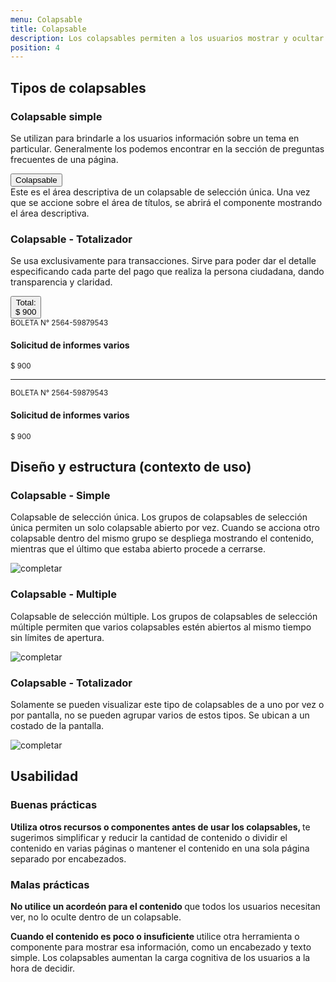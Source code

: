 ```yaml
---
menu: Colapsable
title: Colapsable
description: Los colapsables permiten a los usuarios mostrar y ocultar secciones de contenido relacionado en una página.
position: 4
---
```


## Tipos de colapsables

### Colapsable simple

Se utilizan para brindarle a los usuarios información sobre un tema en particular. Generalmente los podemos encontrar en la sección de preguntas frecuentes de una página.

<div class="content-2">
  <div class="accordion" id="accordionExample">
    <div class="card">
      <button
        class="card-header collapsed card-link accordion-card-icon"
        data-toggle="collapse"
        data-target="#collapseEight"
      >
        Colapsable
      </button>
      <div id="collapseEight" class="collapse" data-parent="#accordion">
        <div class="card-body">
          Este es el área descriptiva de un colapsable de selección única. Una
          vez que se accione sobre el área de títulos, se abrirá el componente
          mostrando el área descriptiva.
        </div>
      </div>
    </div>
  </div>
</div>

### Colapsable - Totalizador

Se usa exclusivamente para transacciones. Sirve para poder dar el detalle especificando cada parte del pago que realiza la persona ciudadana, dando transparencia y claridad.

<div class="content-2">
  <div class="accordion" id="accordionExample">
    <div class="card">
      <button
        class="card-header collapsed card-link card-info"
        data-toggle="collapse"
        data-target="#collapseFive"
      >
        <span class="collpase-title">Total:</span>
        <br />
        <span class="collpase-subtitle">$ 900</span>
      </button>
      <div id="collapseFive" class="collapse" data-parent="#accordion">
        <div class="card-body">
          <small>BOLETA N° 2564-59879543</small>
          <h4 class="mb-0">Solicitud de informes varios</h4>
          <small>$ 900</small>
          <hr />
          <small>BOLETA N° 2564-59879543</small>
          <h4 class="mb-0">Solicitud de informes varios</h4>
          <small>$ 900</small>
        </div>
      </div>
    </div>
  </div>
</div>

## Diseño y estructura (contexto de uso)

### Colapsable - Simple

Colapsable de selección única. Los grupos de colapsables de selección única permiten un solo colapsable abierto por vez. Cuando se acciona otro colapsable dentro del mismo grupo se despliega mostrando el contenido, mientras que el último que estaba abierto procede a cerrarse.

![completar](/componentes/colapsable/collapse_simple.png)

### Colapsable - Multiple

Colapsable de selección múltiple. Los grupos de colapsables de selección múltiple permiten que varios colapsables estén abiertos al mismo tiempo sin límites de apertura.

![completar](/componentes/colapsable/collapse_multiple.png)

### Colapsable - Totalizador

Solamente se pueden visualizar este tipo de colapsables de a uno por vez o por pantalla, no se pueden agrupar varios de estos tipos. Se ubican a un costado de la pantalla.

![completar](/componentes/colapsable/collapse_totalizador.png)

## Usabilidad

### Buenas prácticas

<div class="d-flex flex-row justify-content-start">
  <i class='bx bx-sm bxs-check-circle' style='color:#26874a'></i>
  <p class="pl-2">
    <strong>Utiliza otros recursos o componentes antes de usar los colapsables, </strong> 
    te sugerimos simplificar y reducir la cantidad de contenido o dividir el contenido en varias páginas o mantener el contenido en una sola página separado por encabezados.
  </p>
</div>

### Malas prácticas

<div class="d-flex flex-row justify-content-start">
  <i class='bx bx-sm bxs-x-circle' style='color:#d02323'></i>
  <p class="pl-2">
    <strong>No utilice un acordeón para el contenido </strong> 
    que todos los usuarios necesitan ver, no lo oculte dentro de un colapsable.
  </p>
</div>

<div class="d-flex flex-row justify-content-start">
  <i class='bx bx-sm bxs-x-circle' style='color:#d02323'></i>
  <p class="pl-2">
    <strong>Cuando el contenido es poco o insuficiente </strong> 
    utilice otra herramienta o componente para mostrar esa información, como un encabezado y texto simple. Los colapsables aumentan la carga cognitiva de los usuarios a la hora de decidir.
  </p>
</div>